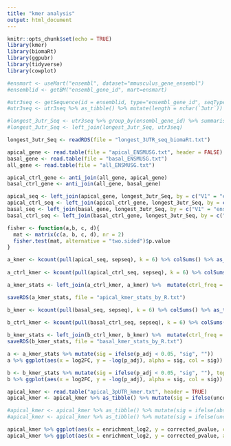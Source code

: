 ```yaml
---
title: "kmer analysis"
output: html_document
---
```


```r
knitr::opts_chunk$set(echo = TRUE)
library(kmer)
library(biomaRt)
library(ggpubr)
library(tidyverse)
library(cowplot)

```

```r
#ensmart <- useMart("ensembl", dataset="mmusculus_gene_ensembl")
#ensemblid <- getBM("ensembl_gene_id", mart=ensmart)

#utr3seq <- getSequence(id = ensemblid, type="ensembl_gene_id", seqType="3utr", mart=ensmart)
#utr3seq <- utr3seq %>% as_tibble() %>% mutate(length = nchar(`3utr`))

#longest_3utr_Seq <- utr3seq %>% group_by(ensembl_gene_id) %>% summarise(length = max(length))
#longest_3utr_Seq <- left_join(longest_3utr_Seq, utr3seq)

longest_3utr_Seq <- readRDS(file = "longest_3UTR_seq_biomaRt.txt")

```

```r
apical_gene <- read.table(file = "apical_ENSMUSG.txt", header = FALSE)
basal_gene <- read.table(file = "basal_ENSMUSG.txt")
all_gene <- read.table(file = "all_ENSMUSG.txt")

apical_ctrl_gene <- anti_join(all_gene, apical_gene)
basal_ctrl_gene <- anti_join(all_gene, basal_gene)

apical_seq <- left_join(apical_gene, longest_3utr_Seq, by = c("V1" = "ensembl_gene_id")) %>% as_tibble() %>% rename(geneID = V1, seq = `3utr`) %>% filter(seq != "Sequence unavailable", length > 6) %>% select(-length) %>% mutate(sepseq = strsplit(tolower(seq), "")) %>% select(geneID, sepseq)
apical_ctrl_seq <- left_join(apical_ctrl_gene, longest_3utr_Seq, by = c("V1" = "ensembl_gene_id")) %>% as_tibble() %>% rename(geneID = V1, seq = `3utr`) %>% filter(seq != "Sequence unavailable", length > 6) %>% select(-length) %>% mutate(sepseq = strsplit(tolower(seq), "")) %>% select(geneID, sepseq)
basal_seq <- left_join(basal_gene, longest_3utr_Seq, by = c("V1" = "ensembl_gene_id")) %>% as_tibble() %>% rename(geneID = V1, seq = `3utr`) %>% filter(seq != "Sequence unavailable", length > 6) %>% select(-length) %>% mutate(sepseq = strsplit(tolower(seq), "")) %>% select(geneID, sepseq)
basal_ctrl_seq <- left_join(basal_ctrl_gene, longest_3utr_Seq, by = c("V1" = "ensembl_gene_id")) %>% as_tibble() %>% rename(geneID = V1, seq = `3utr`) %>% filter(seq != "Sequence unavailable", length > 6) %>% select(-length) %>% mutate(sepseq = strsplit(tolower(seq), "")) %>% select(geneID, sepseq)

```

```r
fisher <- function(a,b, c, d){
  mat <- matrix(c(a, b, c, d), nr = 2)
  fisher.test(mat, alternative = "two.sided")$p.value
}

a_kmer <- kcount(pull(apical_seq, sepseq), k = 6) %>% colSums() %>% as_tibble() %>% rownames_to_column() %>% rename(apical = value)
 
a_ctrl_kmer <- kcount(pull(apical_ctrl_seq, sepseq), k = 6) %>% colSums() %>% as_tibble() %>% rownames_to_column() %>% rename(ctrl = value)

a_kmer_stats <- left_join(a_ctrl_kmer, a_kmer) %>%  mutate(ctrl_freq = ctrl / sum(ctrl), apical_freq = apical / sum(apical)) %>% mutate(log2FC = log2(apical_freq/ctrl_freq)) %>% mutate(c_tot = sum(ctrl)-ctrl, a_tot = sum(apical)-apical) %>% rowwise() %>% mutate(pval = fisher(apical, ctrl, a_tot, c_tot)) %>% ungroup() %>% mutate(p_adj = p.adjust(pval, method = "BH")) %>% select(rowname, ctrl_freq, apical_freq, log2FC, pval, p_adj) 

saveRDS(a_kmer_stats, file = "apical_kmer_stats_by_R.txt")

b_kmer <- kcount(pull(basal_seq, sepseq), k = 6) %>% colSums() %>% as_tibble() %>% rownames_to_column() %>% rename(basal = value)
 
b_ctrl_kmer <- kcount(pull(basal_ctrl_seq, sepseq), k = 6) %>% colSums() %>% as_tibble() %>% rownames_to_column() %>% rename(ctrl = value)

b_kmer_stats <- left_join(b_ctrl_kmer, b_kmer) %>%  mutate(ctrl_freq = ctrl / sum(ctrl), basal_freq = basal / sum(basal)) %>% mutate(log2FC = log2(basal_freq/ctrl_freq)) %>% mutate(c_tot = sum(ctrl)-ctrl, b_tot = sum(basal)-basal) %>% rowwise() %>% mutate(pval = fisher(basal, ctrl, b_tot, c_tot)) %>% ungroup() %>% mutate(p_adj = p.adjust(pval, method = "BH")) %>% select(rowname, ctrl_freq, basal_freq, log2FC, pval, p_adj) 
saveRDS(b_kmer_stats, file = "basal_kmer_stats_by_R.txt")

```

```r
a <- a_kmer_stats %>% mutate(sig = ifelse(p_adj < 0.05, "sig", ""))
a %>% ggplot(aes(x = log2FC, y = -log(p_adj), alpha = sig, col = sig)) + geom_point() + scale_color_manual(values = c("Black", "Red")) + scale_alpha_manual(values = c(0.01, 1)) + geom_text(data = subset(a, sig == "sig"), aes(label = rowname), nudge_y = 1)

b <- b_kmer_stats %>% mutate(sig = ifelse(p_adj < 0.05, "sig", ""), top5 = ifelse(rowname %in% (top_n(., n = -5, wt = p_adj)$rowname), "top", ""))
b %>% ggplot(aes(x = log2FC, y = -log(p_adj), alpha = sig, col = sig)) + geom_point() + scale_color_manual(values = c("Black", "Red")) + scale_alpha_manual(values = c(0.01, 1)) + geom_text(data = subset(b, top5 == "top"), aes(label = rowname), position = position_jitter(width = 0.25, height = 1))

```

```r
apical_kmer <- read.table("apical_3pUTR_kmer.txt", header = TRUE)
apical_kmer <- apical_kmer %>% as_tibble() %>% mutate(sig = ifelse(uncorrected_pvalue < 0.05, "sig", ""))

#apical_kmer <- apical_kmer %>% as_tibble() %>% mutate(sig = ifelse(abs(enrichment_log2) > 2, "sig", ""))
#apical_kmer <- apical_kmer %>% as_tibble() %>% mutate(sig = ifelse(uncorrected_pvalue < 0.05, ifelse(abs(enrichment_log2) > 2 , "sig", "")))
```

```r
apical_kmer %>% ggplot(aes(x = enrichment_log2, y = corrected_pvalue, col = sig)) + geom_point()
apical_kmer %>% ggplot(aes(x = enrichment_log2, y = corrected_pvalue, alpha = sig, col = sig)) + geom_point() + scale_color_manual(values = c("Black", "Red")) + scale_alpha_manual(values = c(0.01, 1))
```
